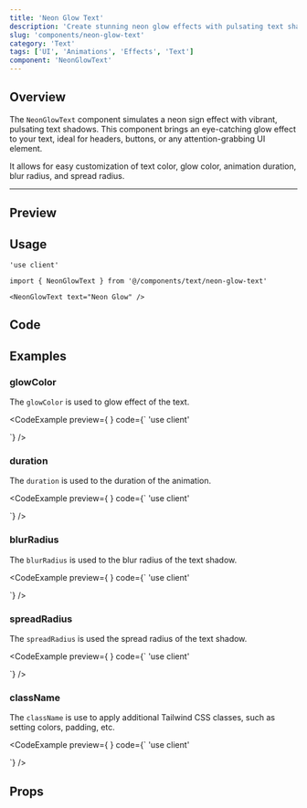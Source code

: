 ```yaml
---
title: 'Neon Glow Text'
description: 'Create stunning neon glow effects with pulsating text shadows, customizable colors, and animation speed in your React components.'
slug: 'components/neon-glow-text'
category: 'Text'
tags: ['UI', 'Animations', 'Effects', 'Text']
component: 'NeonGlowText'
---
```


## Overview

The `NeonGlowText` component simulates a neon sign effect with vibrant, pulsating text shadows. This component brings an eye-catching glow effect to your text, ideal for headers, buttons, or any attention-grabbing UI element.

It allows for easy customization of text color, glow color, animation duration, blur radius, and spread radius.

---


## Preview

<PreviewComponent>
  <NeonGlowText text="Neon Glow" />
</PreviewComponent>

## Usage

```tsx
'use client'

import { NeonGlowText } from '@/components/text/neon-glow-text'

<NeonGlowText text="Neon Glow" />
```

## Code

<CodeSnippet componentPath="./src/components/text/neon-glow-text.tsx" />

## Examples

### glowColor

The `glowColor` is used to glow effect of the text.

<CodeExample
  preview={ <NeonGlowText text="Glow Color" glowColor="orange" /> }
  code={`
  'use client'

  
  <NeonGlowText text="Glow Color" glowColor="orange" />
  `}
/>

### duration

The `duration` is used to the duration of the animation.

<CodeExample
  preview={ <NeonGlowText text="Glowing Fast" duration={0.5} /> }
  code={`
  'use client'

  
  <NeonGlowText text="Glowing Fast" duration={0.5} />
  `}
/>

### blurRadius

The `blurRadius` is used to the blur radius of the text shadow.

<CodeExample
  preview={ <NeonGlowText text="Soft Glow" blurRadius={10} /> }
  code={`
  'use client'

  
  <NeonGlowText text="Soft Glow" blurRadius={10} />
  `}
/>

### spreadRadius

The `spreadRadius` is used the spread radius of the text shadow.

<CodeExample
  preview={ <NeonGlowText text="Wide Glow" spreadRadius={10} /> }
  code={`
  'use client'

  
  <NeonGlowText text="Wide Glow" spreadRadius={10} />
  `}
/>

### className

The `className` is use to apply additional Tailwind CSS classes, such as setting colors, padding, etc.

<CodeExample
  preview={ <NeonGlowText text="Custom Glow Color" className="text-green-500" glowColor="yellow" /> }
  code={`
  'use client'

  
  <NeonGlowText text="Custom Glow Color" className="text-green-500" glowColor="yellow" />
  `}
/>

## Props

<AutoTypeTable
  path="./src/components/text/neon-glow-text.tsx"
  name="NeonGlowTextProps"
/>